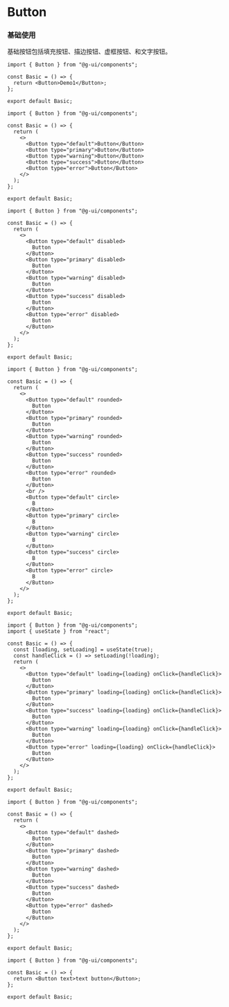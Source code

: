 

# Button



### 基础使用

基础按钮包括填充按钮、描边按钮、虚框按钮、和文字按钮。


<DemoBlock>

<Basic/>


```tsx
import { Button } from "@g-ui/components";

const Basic = () => {
  return <Button>Demo1</Button>;
};

export default Basic;
```

</DemoBlock>

<DemoBlock>

<Type />


```tsx
import { Button } from "@g-ui/components";

const Basic = () => {
  return (
    <>
      <Button type="default">Button</Button>
      <Button type="primary">Button</Button>
      <Button type="warning">Button</Button>
      <Button type="success">Button</Button>
      <Button type="error">Button</Button>
    </>
  );
};

export default Basic;

```

</DemoBlock>


<DemoBlock>

<Disabled />

```tsx
import { Button } from "@g-ui/components";

const Basic = () => {
  return (
    <>
      <Button type="default" disabled>
        Button
      </Button>
      <Button type="primary" disabled>
        Button
      </Button>
      <Button type="warning" disabled>
        Button
      </Button>
      <Button type="success" disabled>
        Button
      </Button>
      <Button type="error" disabled>
        Button
      </Button>
    </>
  );
};

export default Basic;
```

</DemoBlock>


<DemoBlock>

<Circle />

```tsx
import { Button } from "@g-ui/components";

const Basic = () => {
  return (
    <>
      <Button type="default" rounded>
        Button
      </Button>
      <Button type="primary" rounded>
        Button
      </Button>
      <Button type="warning" rounded>
        Button
      </Button>
      <Button type="success" rounded>
        Button
      </Button>
      <Button type="error" rounded>
        Button
      </Button>
      <br />
      <Button type="default" circle>
        B
      </Button>
      <Button type="primary" circle>
        B
      </Button>
      <Button type="warning" circle>
        B
      </Button>
      <Button type="success" circle>
        B
      </Button>
      <Button type="error" circle>
        B
      </Button>
    </>
  );
};

export default Basic;
```

</DemoBlock>


<DemoBlock>

<Loading />


```tsx
import { Button } from "@g-ui/components";
import { useState } from "react";

const Basic = () => {
  const [loading, setLoading] = useState(true);
  const handleClick = () => setLoading(!loading);
  return (
    <>
      <Button type="default" loading={loading} onClick={handleClick}>
        Button
      </Button>
      <Button type="primary" loading={loading} onClick={handleClick}>
        Button
      </Button>
      <Button type="success" loading={loading} onClick={handleClick}>
        Button
      </Button>
      <Button type="warning" loading={loading} onClick={handleClick}>
        Button
      </Button>
      <Button type="error" loading={loading} onClick={handleClick}>
        Button
      </Button>
    </>
  );
};

export default Basic;
```

</DemoBlock>


<DemoBlock>

<Dashed />

```tsx
import { Button } from "@g-ui/components";

const Basic = () => {
  return (
    <>
      <Button type="default" dashed>
        Button
      </Button>
      <Button type="primary" dashed>
        Button
      </Button>
      <Button type="warning" dashed>
        Button
      </Button>
      <Button type="success" dashed>
        Button
      </Button>
      <Button type="error" dashed>
        Button
      </Button>
    </>
  );
};

export default Basic;
```

</DemoBlock>


<DemoBlock>

<Text />

```tsx
import { Button } from "@g-ui/components";

const Basic = () => {
  return <Button text>text button</Button>;
};

export default Basic;

```

</DemoBlock>
